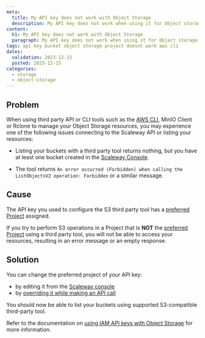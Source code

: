 ```yaml
---
meta:
  title: My API key does not work with Object Storage
  description: My API key does not work when using it for Object storage and returns an error
content:
  h1: My API key does not work with Object Storage
  paragraph: My API key does not work when using it for Object storage and returns an error
tags: api key bucket object storage project doesnt work aws cli
dates:
  validation: 2023-12-15
  posted: 2023-12-15
categories:
  - storage
  - object-storage
---
```


<Macro id="iam-requirements" />

## Problem

When using third party API or CLI tools such as the [AWS CLI](/storage/object/api-cli/object-storage-aws-cli/), MinIO Client or Rclone to manage your Object Storage resources, you may experience one of the following issues connecting to the Scaleway API or listing your resources:

- Listing your buckets with a third party tool returns nothing, but you have at least one bucket created in the [Scaleway Console](https://console.scaleway.com/object-storage/buckets).

- The tool returns `An error occurred (Forbidden) when calling the ListObjectsV2 operation: Forbidden` or a similar message.

## Cause

The API key you used to configure the S3 third party tool has a [preferred Project](/identity-and-access-management/iam/concepts/#preferred-project) assigned.

If you try to perform S3 operations in a Project that is **NOT** the [preferred Project](/identity-and-access-management/iam/concepts/#preferred-project) using a third party tool, you will not be able to access your resources, resulting in an error message or an empty response.

## Solution

You can change the preferred project of your API key:

- by editing it from the [Scaleway console](/identity-and-access-management/iam/how-to/manage-api-keys/#how-to-edit-an-api-key)
- by [overriding it while making an API call](/identity-and-access-management/iam/api-cli/using-api-key-object-storage/#overriding-the-preferred-project-when-making-a-call)

You should now be able to list your buckets using supported S3-compatible third-party tool.

Refer to the documentation on [using IAM API keys with Object Storage](/identity-and-access-management/iam/api-cli/using-api-key-object-storage/) for more information.
